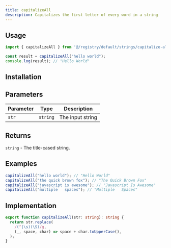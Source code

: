 ```yaml
---
title: capitalizeAll
description: Capitalizes the first letter of every word in a string
---
```


## Usage

```typescript
import { capitalizeAll } from '@/registry/default/strings/capitalize-all';

const result = capitalizeAll("hello world");
console.log(result); // "Hello World"
```

## Installation

<InstallTabs component="capitalize-all" />

## Parameters

| Parameter | Type     | Description      |
|-----------|----------|------------------|
| `str`     | `string` | The input string |

## Returns

`string` - The title-cased string.

## Examples

```typescript
capitalizeAll("hello world"); // "Hello World"
capitalizeAll("the quick brown fox"); // "The Quick Brown Fox"
capitalizeAll("javascript is awesome"); // "Javascript Is Awesome"
capitalizeAll("multiple   spaces"); // "Multiple   Spaces"
```

## Implementation

```typescript
export function capitalizeAll(str: string): string {
  return str.replace(
    /(^|\s)(\S)/g,
    (_, space, char) => space + char.toUpperCase(),
  );
}
```
